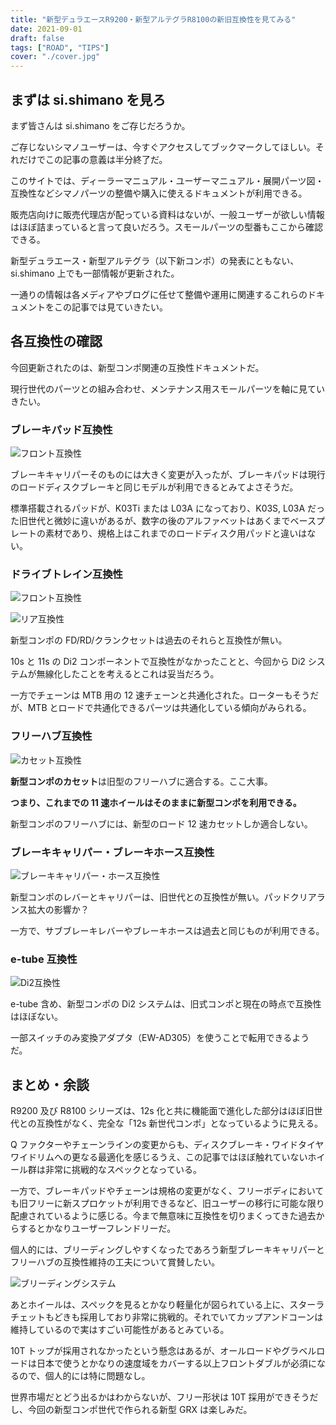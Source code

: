 ```yaml
---
title: "新型デュラエースR9200・新型アルテグラR8100の新旧互換性を見てみる"
date: 2021-09-01
draft: false
tags: ["ROAD", "TIPS"]
cover: "./cover.jpg"
---
```


## まずは si.shimano を見ろ

まず皆さんは si.shimano をご存じだろうか。

ご存じないシマノユーザーは、今すぐアクセスしてブックマークしてほしい。それだけでこの記事の意義は半分終了だ。

<LinkBox url="https://si.shimano.com/#/" />

このサイトでは、ディーラーマニュアル・ユーザーマニュアル・展開パーツ図・互換性などシマノパーツの整備や購入に使えるドキュメントが利用できる。

販売店向けに販売代理店が配っている資料はないが、一般ユーザーが欲しい情報はほぼ詰まっていると言って良いだろう。スモールパーツの型番もここから確認できる。

新型デュラエース・新型アルテグラ（以下新コンポ）の発表にともない、si.shimano 上でも一部情報が更新された。

一通りの情報は各メディアやブログに任せて整備や運用に関連するこれらのドキュメントをこの記事では見ていきたい。

## 各互換性の確認

今回更新されたのは、新型コンポ関連の互換性ドキュメントだ。

現行世代のパーツとの組み合わせ、メンテナンス用スモールパーツを軸に見ていきたい。

### ブレーキパッド互換性

![フロント互換性](./brake_pad_compatibility.jpg)

ブレーキキャリパーそのものには大きく変更が入ったが、ブレーキパッドは現行のロードディスクブレーキと同じモデルが利用できるとみてよさそうだ。

標準搭載されるパッドが、K03Ti または L03A になっており、K03S, L03A だった旧世代と微妙に違いがあるが、数字の後のアルファベットはあくまでベースプレートの素材であり、規格上はこれまでのロードディスク用パッドと違いはない。

### ドライブトレイン互換性

![フロント互換性](./front_drive_compatibility.jpg)

![リア互換性](./rear_drive_compatibility.jpg)

新型コンポの FD/RD/クランクセットは過去のそれらと互換性が無い。

10s と 11s の Di2 コンポーネントで互換性がなかったことと、今回から Di2 システムが無線化したことを考えるとこれは妥当だろう。

一方でチェーンは MTB 用の 12 速チェーンと共通化された。ローターもそうだが、MTB とロードで共通化できるパーツは共通化している傾向がみられる。

### フリーハブ互換性

![カセット互換性](./cassete_compatibility.jpg)

**新型コンポのカセット**は旧型のフリーハブに適合する。ここ大事。

**つまり、これまでの 11 速ホイールはそのままに新型コンポを利用できる。**

新型コンポのフリーハブには、新型のロード 12 速カセットしか適合しない。

### ブレーキキャリパー・ブレーキホース互換性

![ブレーキキャリパー・ホース互換性](./brake_caliper_compatibility.png)

新型コンポのレバーとキャリパーは、旧世代との互換性が無い。パッドクリアランス拡大の影響か？

一方で、サブブレーキレバーやブレーキホースは過去と同じものが利用できる。

### e-tube 互換性

![Di2互換性](./di2_compatibility.jpg)

e-tube 含め、新型コンポの Di2 システムは、旧式コンポと現在の時点で互換性はほぼない。

一部スイッチのみ変換アダプタ（EW-AD305）を使うことで転用できるようだ。

## まとめ・余談

R9200 及び R8100 シリーズは、12s 化と共に機能面で進化した部分はほぼ旧世代との互換性がなく、完全な「12s 新世代コンポ」となっているように見える。

Q ファクターやチェーンラインの変更からも、ディスクブレーキ・ワイドタイヤワイドリムへの更なる最適化を感じるうえ、この記事ではほぼ触れていないホイール群は非常に挑戦的なスペックとなっている。

一方で、ブレーキパッドやチェーンは規格の変更がなく、フリーボディにおいても旧フリーに新スプロケットが利用できるなど、旧ユーザーの移行に可能な限り配慮されているように感じる。今まで無意味に互換性を切りまくってきた過去からするとかなりユーザーフレンドリーだ。

個人的には、ブリーディングしやすくなったであろう新型ブレーキキャリパーとフリーハブの互換性維持の工夫について賞賛したい。

![ブリーディングシステム](./breed.jpg)

あとホイールは、スペックを見るとかなり軽量化が図られている上に、スターラチェットもどきも採用しており非常に挑戦的。それでいてカップアンドコーンは維持しているので実はすごい可能性があるとみている。

10T トップが採用されなかったという懸念はあるが、オールロードやグラベルロードは日本で使うとかなりの速度域をカバーする以上フロントダブルが必須になるので、個人的には特に問題なし。

世界市場だとどう出るかはわからないが、フリー形状は 10T 採用ができそうだし、今回の新型コンポ世代で作られる新型 GRX は楽しみだ。
